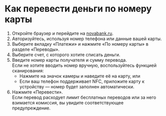 # Как перевести деньги по номеру карты

1. Откройте браузер и перейдите на [novabank.ru](https://novabank.ru).
2. Авторизуйтесь, используя номер телефона или данные вашей карты.
3. Выберите вкладку «Платежи» и нажмите «По номеру карты» в разделе «Переводы».
4. Выберите счет, с которого хотите списать деньги.
5. Введите номер карты получателя и сумму перевода.  
   Если не хотите вводить номер вручную, воспользуйтесь функцией сканирования:  
   - Нажмите на значок камеры и наведите её на карту, или  
   - Если ваш телефон поддерживает NFC, приложите карту к устройству — номер будет заполнен автоматически.
6. Нажмите «Перевести».  
   Если перевод расходует лимит бесплатных переводов или за него взимается комиссия, вы увидите соответствующее предупреждение.
